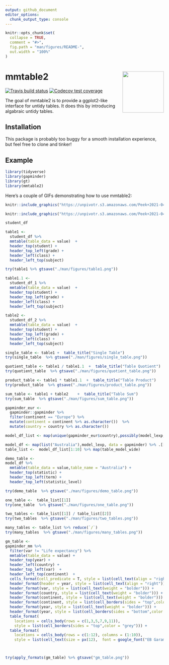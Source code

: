 ```yaml
---
output: github_document
editor_options: 
  chunk_output_type: console
---
```


<!-- README.md is generated from README.Rmd. Please edit that file -->

```r
knitr::opts_chunk$set(
  collapse = TRUE,
  comment = "#>",
  fig.path = "man/figures/README-",
  out.width = "100%"
)
```

# mmtable2 <a> <img src='man/figures/logo.png' align="right" height="131.5" /></a>
<!-- badges: start -->
[![Travis build status](https://travis-ci.org/ianmoran11/mmtable2.svg?branch=master)](https://travis-ci.org/ianmoran11/mmtable2)
[![Codecov test coverage](https://codecov.io/gh/ianmoran11/mmtable2/branch/master/graph/badge.svg)](https://codecov.io/gh/ianmoran11/mmtable2?branch=master)
<!-- badges: end -->

The goal of mmtable2 is to provide a ggplot2-like interface for untidy tables.
It does this by introducing algabraic untidy tables. 

## Installation

This package is probably too buggy for a smooth installation experience, but feel free to clone and tinker!

## Example

```r
library(tidyverse)
library(gapminder)
library(gt)
library(mmtable2)
```

Here's a couple of GIFs demonstrating how to use mmtable2:

```r
knitr::include_graphics("https://unpivotr.s3.amazonaws.com/Peek+2021-04-11+15-34.gif")
```

```r
knitr::include_graphics("https://unpivotr.s3.amazonaws.com/Peek+2021-04-13+12-33.gif")
```

```r
student_df
```


```r
table1 <-
  student_df %>%
  mmtable(table_data = value)  +
  header_top(student) +
  header_top_left(grade) +
  header_left(class) +
  header_left_top(subject)

try(table1 %>% gtsave("./man/figures/table1.png"))
```


```r
table1.1 <-
  student_df_1 %>%
  mmtable(table_data = value)  +
  header_top(student) +
  header_top_left(grade) +
  header_left(class) +
  header_left_top(subject)

table2 <-
  student_df_2 %>%
  mmtable(table_data = value)  +
  header_top(student) +
  header_top_left(grade) +
  header_left(class) +
  header_left_top(subject)

```

```r
single_table <- table1 +  table_title("Single Table")  
try(single_table  %>% gtsave("./man/figures/single_table.png"))
```

```r
quotient_table <- table1 / table1.1  +  table_title("Table Quotient")
try(quotient_table  %>% gtsave("./man/figures/quotient_table.png"))
```

```r
product_table <- table1 * table1.1  +  table_title("Table Product") 
try(product_table  %>% gtsave("./man/figures/product_table.png"))
```

```r
sum_table <- table1 + table2    +  table_title("Table Sum")     
try(sum_table  %>% gtsave("./man/figures/sum_table.png"))
```

```r
gapminder_eur <-
  gapminder::gapminder %>%
  filter(continent == "Europe") %>%
  mutate(continent = continent %>% as.character())  %>%
  mutate(country = country %>% as.character())

model_df_list <- map(unique(gapminder_eur$country),possibly(model_lexp,NA), data =gapminder_eur )

model_df <- map(list("Australia"),model_lexp, data = gapminder) %>% .[[1]]
table_list <-  model_df_list[1:10] %>% map(table_model_wide)
```


```r
demo_table <- 
model_df %>%
  mmtable(table_data = value,table_name = "Australia") +
  header_top(statistic) +
  header_top_left(term) +
  header_top_left(statistic_level)

try(demo_table  %>% gtsave("./man/figures/demo_table.png"))
```



```r
one_table <-  table_list[[1]]
try(one_table  %>% gtsave("./man/figures/one_table.png"))
```


```r
two_tables <- table_list[[1]] / table_list[[2]]
try(two_tables  %>% gtsave("./man/figures/two_tables.png"))
```


```r
many_tables <- table_list %>% reduce(`/`)
try(many_tables  %>% gtsave("./man/figures/many_tables.png"))
```



```r

gm_table <- 
gapminder_mm %>% 
  filter(var != "Life expectancy") %>% 
  mmtable(table_data = value) +
  header_top(year) +
  header_left(country) +
  header_top_left(var)  +
  header_left_top(continent)  +
  cells_format(cell_predicate = T, style = list(cell_text(align = "right"))) +
  header_format(header = year, style = list(cell_text(align = "right"))) +
  header_format(var, style = list(cell_text(weight = "bolder"))) +
  header_format(country, style = list(cell_text(weight = "bolder"))) +
  header_format(continent, style = list(cell_text(weight = "bolder"))) +
  header_format(continent, style = list(cell_borders(sides = "top",color = "grey"))) +
  header_format(year, style = list(cell_text(weight = "bolder"))) +
  header_format(year, style = list(cell_borders(sides = "bottom",color = "grey"))) +
  table_format(
    locations = cells_body(rows = c(1,3,5,7,9,11)),
    style = list(cell_borders(sides = "top",color = "grey"))) +
  table_format(
    locations = cells_body(rows = c(1:12), columns = (1:10)),
    style = list(cell_text(size = px(12),  font = google_font("EB Garamond"))))



try(apply_formats(gm_table) %>% gtsave("gm_table.png"))
```






